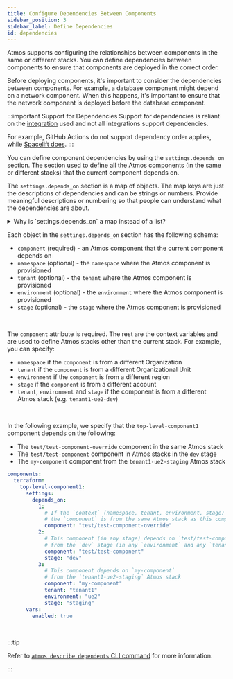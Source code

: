 ```yaml
---
title: Configure Dependencies Between Components
sidebar_position: 3
sidebar_label: Define Dependencies
id: dependencies
---
```


<Intro>
Atmos supports configuring the relationships between components in the same or different stacks. You can define dependencies between components to ensure that components are deployed in the correct order.
</Intro>

Before deploying components, it's important to consider the dependencies between components. For example, a database component might depend on a network component. When this happens, it's important to ensure that the network component is deployed before the database component.

:::important Support for Dependencies
Support for dependencies is reliant on the [integration](/integrations) used and not all integrations support dependencies. 

For example, GitHub Actions do not support dependency order applies, while [Spacelift does](https://docs.spacelift.io/concepts/stack/stack-dependencies).
:::

You can define component dependencies by using the `settings.depends_on` section. The section used to define all the Atmos components (in
the same or different stacks) that the current component depends on.

The `settings.depends_on` section is a map of objects. The map keys are just the descriptions of dependencies and can be strings or numbers. Provide meaningful descriptions or numbering so that people can understand what the dependencies are about.

<details>
<summary>Why is `settings.depends_on` a map instead of a list?</summary>

We originally implemented `settings.depends_on` as a list. However, since it’s not clear how lists should be deep-merged, so we decided to convert it to a map instead. In this map, the keys are lexicographically ordered, and based on that order, the dependencies are managed.
</details>


Each object in the `settings.depends_on` section has the following schema:

- `component` (required) - an Atmos component that the current component depends on
- `namespace` (optional) - the `namespace` where the Atmos component is provisioned
- `tenant` (optional) - the `tenant` where the Atmos component is provisioned
- `environment` (optional) - the `environment` where the Atmos component is provisioned
- `stage` (optional) - the `stage` where the Atmos component is provisioned

<br/>

The `component` attribute is required. The rest are the context variables and are used to define Atmos stacks other than the current stack.
For example, you can specify:

- `namespace` if the `component` is from a different Organization
- `tenant` if the `component` is from a different Organizational Unit
- `environment` if the `component` is from a different region
- `stage` if the `component` is from a different account
- `tenant`, `environment` and `stage` if the component is from a different Atmos stack (e.g. `tenant1-ue2-dev`)

<br/>

In the following example, we specify that the `top-level-component1` component depends on the following:

- The `test/test-component-override` component in the same Atmos stack
- The `test/test-component` component in Atmos stacks in the `dev` stage
- The `my-component` component from the `tenant1-ue2-staging` Atmos stack

```yaml
components:
  terraform:
    top-level-component1:
      settings:
        depends_on:
          1:
            # If the `context` (namespace, tenant, environment, stage) is not provided,
            # the `component` is from the same Atmos stack as this component
            component: "test/test-component-override"
          2:
            # This component (in any stage) depends on `test/test-component`
            # from the `dev` stage (in any `environment` and any `tenant`)
            component: "test/test-component"
            stage: "dev"
          3:
            # This component depends on `my-component`
            # from the `tenant1-ue2-staging` Atmos stack
            component: "my-component"
            tenant: "tenant1"
            environment: "ue2"
            stage: "staging"
      vars:
        enabled: true
```

<br/>

:::tip

Refer to [`atmos describe dependents` CLI command](/cli/commands/describe/dependents) for more information.

:::

